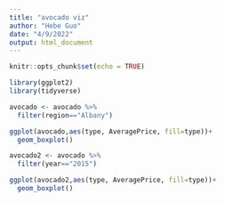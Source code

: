 ```yaml
---
title: "avocado viz"
author: "Hebe Guo"
date: "4/9/2022"
output: html_document
---
```


```r
knitr::opts_chunk$set(echo = TRUE)
```

```r
library(ggplot2)
library(tidyverse)
```


```r
avocado <- avocado %>% 
  filter(region=="Albany") 

ggplot(avocado,aes(type, AveragePrice, fill=type))+
  geom_boxplot()
```


```r
avocado2 <- avocado %>% 
  filter(year=="2015") 

ggplot(avocado2,aes(type, AveragePrice, fill=type))+
  geom_boxplot()
```

